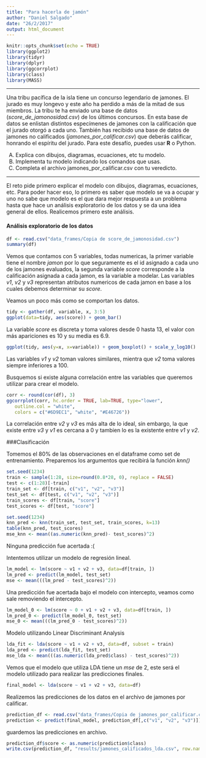 ---
title: "Para hacerla de jamón"
author: "Daniel Salgado"
date: "26/2/2017"
output: html_document
---

```{r setup, include=FALSE}
knitr::opts_chunk$set(echo = TRUE)
library(ggplot2)
library(tidyr)
library(dplyr)
library(ggcorrplot)
library(class)
library(MASS)
```

*** 
Una tribu pacífica de la isla tiene un concurso legendario de jamones. El jurado es muy longevo y este año ha perdido a más de la mitad de sus miembros. La tribu te ha enviado una base de datos (*score_de_jamonosidad.csv*) de los últimos concursos. En esta base de datos se enlistan distintos especímenes de jamones con la calificación que el jurado otorgó a cada uno. También has recibido una base de datos de jamones no calificados (*jamones_por_calificar.csv*) que deberás calificar, honrando el espíritu del jurado.
Para este desafío, puedes usar **R** o Python.

A.	Explica con dibujos, diagramas, ecuaciones, etc tu modelo.
B.	Implementa tu modelo indicando los comandos que usas.
C.	Completa el archivo jamones_por_calificar.csv con tu veredicto.

*** 

El reto pide primero explicar el modelo con dibujos, diagramas, ecuaciones, etc.
Para poder hacer eso, lo primero es saber que modelo se va a ocupar y uno no sabe que modelo es el que dara mejor respuesta a un problema hasta que hace un análisis exploratorio de los datos y se da una idea general de ellos. Realicemos primero este análisis.

#### Análisis exploratorio de los datos

```{r}
df <- read.csv("data_frames/Copia de score_de_jamonosidad.csv")
summary(df)
```


Vemos que contamos con 5 variables, todas numericas, la primer variable tiene el nombre *jamon* por lo que seguramente es el id asignado a cada uno de los jamones evaluados, la segunda variable *score* corresponde a la calificación asignada a cada jamon, es la variable a modelar. Las variables *v1*, *v2* y *v3* representan atributos numericos de cada jamon en base a los cuales debemos determinar su *score*.

Veamos un poco más como se comportan los datos.

```{r, echo=FALSE}
tidy <- gather(df, variable, x, 3:5)
ggplot(data=tidy, aes(score)) + geom_bar()
```

La variable *score* es discreta y toma valores desde 0 hasta 13, el valor con más apariciones es 10 y su media es 6.9.

```{r}
ggplot(tidy, aes(y=x, x=variable)) + geom_boxplot() + scale_y_log10()
```

Las variables *v1* y *v2* toman valores similares, mientra que *v2* toma valores siempre inferiores a 100.

Busquemos si existe alguna correlación entre las variables que queremos utilizar para crear el modelo.


```{r}
corr <- round(cor(df), 3)
ggcorrplot(corr, hc.order = TRUE, lab=TRUE, type="lower",
   outline.col = "white",
   colors = c("#6D9EC1", "white", "#E46726"))
```

La correlación entre *v2* y *v3* es más alta de lo ideal, sin embargo, la que existe entre *v3* y *v1* es cercana a 0 y tambien lo es la existente entre *v1* y *v2*.


###Clasificación

Tomemos el 80% de las observaciones en el dataframe como set de entrenamiento.
Preparemos los argumentos que recibirá la función *knn()*

```{r}
set.seed(1234)
train <- sample(1:28, size=round(0.8*28, 0), replace = FALSE)
test <- c(1:28)[-train]
train_set <- df[train, c("v1", "v2", "v3")]
test_set <- df[test, c("v1", "v2", "v3")]
train_scores <- df[train, "score"]
test_scores <- df[test, "score"]
```


```{r}
set.seed(1234)
knn_pred <- knn(train_set, test_set, train_scores, k=13)
table(knn_pred, test_scores)
mse_knn <- mean((as.numeric(knn_pred)- test_scores)^2)
```

Ninguna predicción fue acertada :( 

Intentemos utilizar un modelo de regresión lineal.

```{r}
lm_model <- lm(score ~ v1 + v2 + v3, data=df[train, ])
lm_pred <- predict(lm_model, test_set)
mse <- mean(((lm_pred - test_scores)^2))
```

Una predicción fue acertada bajo el modelo con intercepto, veamos como sale removiendo el intercepto.

```{r}
lm_model_0 <- lm(score ~ 0 + v1 + v2 + v3, data=df[train, ])
lm_pred_0 <- predict(lm_model_0, test_set)
mse_0 <- mean(((lm_pred_0 - test_scores)^2))
```

Modelo utilizando Linear Discriminant Analysis

```{r}
lda_fit <- lda(score ~ v1 + v2 + v3, data=df, subset = train)
lda_pred <- predict(lda_fit, test_set)
mse_lda <- mean(((as.numeric(lda_pred$class) - test_scores)^2))
```

Vemos que el modelo que utiliza LDA tiene un *mse* de 2, este será el modelo utilizado para realizar las predicciones finales.

```{r}
final_model <- lda(score ~ v1 + v2 + v3, data=df)
```

Realizemos las predicciones de los datos en el archivo de jamones por calificar.

```{r}
prediction_df <- read.csv("data_frames/Copia de jamones_por_calificar.csv")
prediction <- predict(final_model, prediction_df[,c("v1", "v2", "v3")])
```

guardemos las predicciones en archivo.

```{r}
prediction_df$score <- as.numeric(prediction$class)
write.csv(prediction_df, "results/jamones_calificados_lda.csv", row.names = FALSE)
```